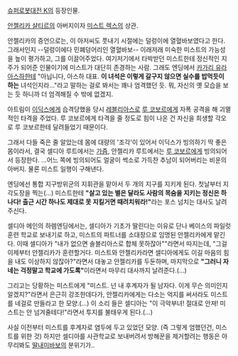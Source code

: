 [[슈퍼로봇대전 K]]의 등장인물.

[[안젤리카 샬티르]]의 아버지이자 [[미스트 렉스]]의 상관.

안젤리카의 증언으로는, 이 아저씨도 풋내기 시절에는 덜렁이에 열혈바보였다고 한다. 그래서인지 --덜렁이에다 민폐덩어리인 열혈바보-- 이래저래 미숙한 미스트의 가능성을 높이 평가하고, 그를 이끌어주었다. 여기저기에서 타박받던 미스트한테 정신적인 지주가 되어준 인물이기에 미스트가 대단히 존경하는 사람. 그래도 엔딩에서 [[카가리 유라 아스하]]한테 "아닙니다, 아스하 대표. '''이 녀석은 이렇게 갈구지 않으면 실수를 밥먹듯이 하는''' 녀석인지라..."라고 말하는 걸로 봐서는 꽤나 엄격했던 듯. 뭐, 자신의 옛 모습을 보는 듯 하니까 더 엄격해질 수 밖에 없겠지. 

아트림이 [[이딕스]]에게 습격당했을 당시 [[레블리아스]]로 [[루 코보르]]에게 자폭 공격을 해 괴멸적인 타격을 주었다. 루 코보르에게 타격을 줄 정도로 힘이 나온 건 자신을 희생할 각오로 루 코보르한테 달려들었기 때문이다.

그래서 다들 죽은 줄 알았는데 몸에 대량의 '조각'이 있어서 이딕스가 빙의하기 딱 좋은 몸이라서, 결국 셀디아 루트에서는 [[가즘]], 안젤리카 루트에서는 [[루 코보르]]에게 빙의되어서 등장한다. ...어느 쪽에 빙의되어도 얼굴이 썩소로 가득찬 추남이 되어버리는 비운의 아버지. 물론 미스트 일행이 구해낸다.

엔딩에선 통합 지구방위군의 지휘관을 맡아서 두 개의 지구를 지키게 된다. 첫날부터 지각도장을 찍는(…) 미스트한테 '''"살고 있는 별은 달라도 사람의 목숨을 지키는 정신은 하나다! 출근 시간 하나도 제대로 못 지킬거면 때려치워라!"'''라는 포스 넘치는 대사도 날려주신다. 

셀디아 메인의 하렘엔딩에서는, 셀디아가 기초가 딸린다는 이유로 단나 베이스의 파일럿 훈련 학교로 보내기로 하고, 미스트의 파트너를 소대장으로 임명된 안젤리카에게 맡긴다. 이때 셀디아가 "내가 없으면 솔블리아스로 합체 못하잖아""라면서 따지는데, "그걸 이제부터 안젤리카가 훈련할거다. 미스트와 안젤리카라면 셀디아에게도 이길 마음의 힘을 내도 이상하지 않잖아?"라면서 대놓고 안젤리카를 두둔하며, 마지막으로 '''"그러니 자네는 걱정말고 학교에 가도록"'''이라면서 마무리 대사까지 날려준다.(…)

그리고는 당황하는 미스트에게 "미스트. 넌 내 후계자가 될 남자다. 이게 무슨 의미인지 알겠지?"라면서 은근히 강조한데다가, 안젤리카에게는 다소는 억지를 써서라도 미스트를 네걸로 만들라고 한 모양.(…) 이 소리 들은 셀디아는 "이 극악부녀! 절대로 안져! 미스트는 안 넘겨줄테다!"라면서 투지를 불태우게 된다.(…)

사실 이전부터 미스트를 후계자로 염두에 두고 있었던 모양. (즉 그렇게 엄했던건, 미스트를 위한 것) 하지만 셀디아를 사관학교로 보내버려서 방해꾼을 제거할려는 행동은 아무리봐도 [[딸내미바보]]의 분위기가..
